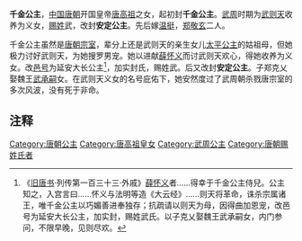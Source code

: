 {{unreferenced|time=2012-1-22}}
{{東亞女性歷史人物
| 名稱=千金公主
| 身份=唐朝公主
| 畫像=
| 說明=
| 姓=[[李姓|李姓]]→[[武姓|武姓]]→李姓
| 名=
| 封爵=[[公主|公主]]
| 封號=千金公主→安定公主
| 出生年=
| 逝世年=
| 諡號=
| 墳墓=
| 父親=[[唐高祖|唐高祖]]李淵
| 嫡母=[[太穆皇后|太穆皇后]]竇氏
| 養父=[[唐高宗|唐高宗]]李治
| 養母=[[武则天|則天皇后]]武氏
| 嫡兄弟=隱太子[[李建成|李建成]]<br>[[唐太宗|唐太宗]]李世民<br>衛懷王[[李玄霸|李玄霸]]<br>巢刺王[[李元吉|李元吉]]
| 嫡姐妹=[[平陽昭公主|平陽昭公主]]
| 夫=[[温挺|温挺]]<br>[[郑敬玄|郑敬玄]]
| 子=[[郑克乂|郑克乂]]
| 女=
| 養子=
| 養女=
| 繼子=
| 繼女=
| 其他親屬 =
|}}
'''千金公主'''，[[中国|中国]][[唐朝|唐朝]]开国皇帝[[李渊|唐高祖]]之女，起初封'''千金公主'''。[[武周|武周]]时期为[[武则天|武则天]]收养为义女，[[赐姓|赐姓]]武，改封'''安定公主'''。先后嫁[[温挺|温挺]]，[[郑敬玄|郑敬玄]]二人。

千金公主虽然是[[唐朝宗室|唐朝宗室]]，辈分上还是武则天的亲生女儿[[太平公主|太平公主]]的姑祖母，但她极力讨好武则天，为她搜罗男宠。她以进献[[薛怀义|薛怀义]]而讨武则天欢心，得她收养为义女。改[[邑号|邑号]]为延安大长公主<ref>《[[旧唐书|旧唐书]]·列传第一百三十三·外戚》[[薛怀义|薛怀义]]者......得幸于千金公主侍兒。公主知之，入宫言曰......怀义与法明等造《大云经》......则天将革命，诛杀宗属诸王，唯千金公主以巧媚善进奉独存；抗疏请以则天为母，因得曲加恩宠，改邑号为延安大长公主，加实封，赐姓武氏。以子克乂娶魏王武承嗣女，内门参问，不限早晚，见则尽欢。</ref>，加实封氏，赐姓武。后又改封'''安定公主'''。子郑克乂娶魏王[[武承嗣|武承嗣]]女。在武则天义女的名号庇佑下，她安然度过了武周朝杀戮唐宗室的多次风波，没有死于非命。

== 注释 ==

{{reflist}}
{{唐高祖皇室}}
{{唐朝人小作品}}
[[Category:唐朝公主|Category:唐朝公主]]
[[Category:唐高祖皇女|Category:唐高祖皇女]]
[[Category:武周公主|Category:武周公主]]
[[Category:唐朝赐姓氏者|Category:唐朝赐姓氏者]]
